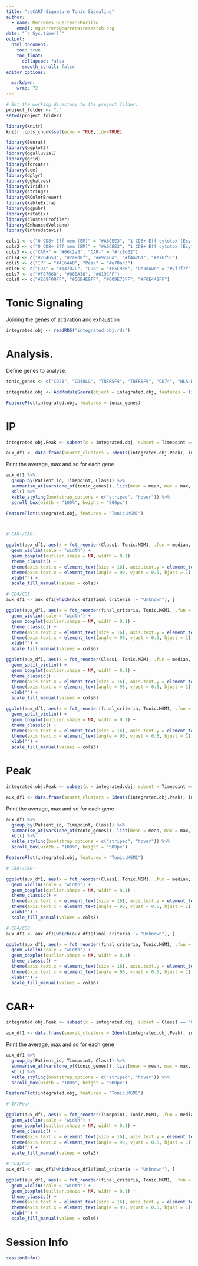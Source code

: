 ```yaml
---
title: "scCART-Signature Tonic Signaling"
author:
  - name: Mercedes Guerrero-Murillo
    email: mguerrero@carrerasresearch.org
date: "`r Sys.time()`"
output:
  html_document:
    toc: true
    toc_float:
      collapsed: false
      smooth_scroll: false
editor_options: 

  markdown: 
    wrap: 72
---
```


```r
# Set the working directory to the project folder.
project_folder <- "."
setwd(project_folder)
```

```r
library(knitr)
knitr::opts_chunk$set(echo = TRUE,tidy=TRUE)
```

```r
library(Seurat)
library(ggplot2)
library(ggalluvial)
library(grid)
library(forcats)
library(see)
library(dplyr)
library(gghalves)
library(viridis)
library(stringr)
library(RColorBrewer)
library(kableExtra)
library(ggpubr)
library(rstatix)
library(clusterProfiler)
library(EnhancedVolcano)
library(introdataviz)
```

```r
cols1 <- c("0 CD8+ Eff mem (EM)" = "#A6CEE3", "1 CD8+ Eff cytotox (Ecyt)" = "#1F78B4", "3 CD4+ Naive/SCM" = "#33A02C", "6 CD4+ Central/Effector memory (CM/EM)" = "#FDBF6F", "9 γδ Tcells" = "#6A3D9A", "Proliferative cells" = "#F7D764")
cols2 <- c("0 CD8+ Eff mem (EM)" = "#A6CEE3", "1 CD8+ Eff cytotox (Ecyt)" = "#1F78B4", "2 Early prolif: HMGN+/HMGB+/PCNA+ cells" = "#B2DF8A", "3 CD4+ Naive/SCM" = "#33A02C", "4 Early  prolif: MCM3/5/7+ PCNA+ cells" = "#FB9A99", "5 Late prolif: histones enriched MKI67+ cells" = "#E31A1C", "6 CD4+ Central/Effector memory (CM/EM)" = "#FDBF6F", "7 Ribosomal/Mitocondrial/Degradated cells" = "#FF7F00", "8 Late prolif: CDK+/CDC+/AURKA+ MIK67+ cells" = "#CAB2D6", "9 γδ Tcells" = "#6A3D9A")
cols3 <- c("CAR+" = "#66c2a5", "CAR-" = "#fc8d62")
cols4 <- c("#264653", "#2a9d8f", "#e9c46a", "#f4a261", "#e76f51")
cols5 <- c("IP" = "#4E6AAB", "Peak" = "#e78ac3")
cols6 <- c("CD4" = "#147D2C", "CD8" = "#F5C936", "Unknown" = "#7f7f7f", "CD4- CD8-" = "#38369A")
cols7 <- c("#F8766D", "#00BA38", "#619CFF")
cols8 <- c("#E69F00FF", "#56B4E9FF", "#009E73FF", "#F0E442FF")
```

# Tonic Signaling 

Joining the genes of activation and exhaustion

```r
integrated.obj <- readRDS("integrated.obj.rds")
```

#  Analysis.

Define genes to analyse. 

```r
tonic_genes <- c("CD28", "CD40LG", "TNFRSF4", "TNFRSF9", "CD74", "HLA-DBR1", "NKB1", "ICOS", "CD27", "CD25", "CD69", "TOX", "PDCD1", "LAG3", "TIGIT", "CASP8", "HAVCR2", "CTLA4", "PTPN11", "CD160", "CD244")

integrated.obj <- AddModuleScore(object = integrated.obj, features = list(tonic_genes), name = "Tonic.MGM")

FeaturePlot(integrated.obj, features = tonic_genes)
```
 
# IP
 
```r
integrated.obj.Peak <- subset(x = integrated.obj, subset = Timepoint == "IP")

aux_df1 <- data.frame(seurat_clusters = Idents(integrated.obj.Peak), integrated.obj.Peak[[]], FetchData(integrated.obj.Peak, vars = tonic_genes, slot = "data"))
```

Print the average, max and sd for each gene

```r
aux_df1 %>%
  group_by(Patient_id, Timepoint, Class1) %>%
  summarise_at(vars(one_of(tonic_genes)), list(mean = mean, max = max, sd = sd)) %>%
  kbl() %>%
  kable_styling(bootstrap_options = c("striped", "hover")) %>%
  scroll_box(width = "100%", height = "500px")
```


```r
FeaturePlot(integrated.obj, features = "Tonic.MGM1")



# CAR+/CAR-

ggplot(aux_df1, aes(x = fct_reorder(Class1, Tonic.MGM1, .fun = median, .desc = TRUE), y = Tonic.MGM1, fill = Class1)) +
  geom_violin(scale = "width") +
  geom_boxplot(outlier.shape = NA, width = 0.1) +
  theme_classic() +
  theme(axis.text.x = element_text(size = 16), axis.text.y = element_text(size = 16)) +
  theme(axis.text.x = element_text(angle = 90, vjust = 0.5, hjust = 1)) +
  xlab("") +
  scale_fill_manual(values = cols3)

# CD4/CD8
aux_df1 <- aux_df1[which(aux_df1$final_criteria != "Unknown"), ]

ggplot(aux_df1, aes(x = fct_reorder(final_criteria, Tonic.MGM1, .fun = median, .desc = TRUE), y = Tonic.MGM1, fill = final_criteria)) +
  geom_violin(scale = "width") +
  geom_boxplot(outlier.shape = NA, width = 0.1) +
  theme_classic() +
  theme(axis.text.x = element_text(size = 16), axis.text.y = element_text(size = 16)) +
  theme(axis.text.x = element_text(angle = 90, vjust = 0.5, hjust = 1)) +
  xlab("") +
  scale_fill_manual(values = cols6)

ggplot(aux_df1, aes(x = fct_reorder(Class1, Tonic.MGM1, .fun = median, .desc = TRUE), y = Tonic.MGM1, fill = final_criteria)) +
  geom_split_violin() +
  geom_boxplot(outlier.shape = NA, width = 0.1) +
  theme_classic() +
  theme(axis.text.x = element_text(size = 16), axis.text.y = element_text(size = 16)) +
  theme(axis.text.x = element_text(angle = 90, vjust = 0.5, hjust = 1)) +
  xlab("") +
  scale_fill_manual(values = cols6)

ggplot(aux_df1, aes(x = fct_reorder(final_criteria, Tonic.MGM1, .fun = median, .desc = TRUE), y = Tonic.MGM1, fill = Class1)) +
  geom_split_violin() +
  geom_boxplot(outlier.shape = NA, width = 0.1) +
  theme_classic() +
  theme(axis.text.x = element_text(size = 16), axis.text.y = element_text(size = 16)) +
  theme(axis.text.x = element_text(angle = 90, vjust = 0.5, hjust = 1)) +
  xlab("") +
  scale_fill_manual(values = cols3)
```


# Peak
 
```r
integrated.obj.Peak <- subset(x = integrated.obj, subset = Timepoint == "Peak")

aux_df1 <- data.frame(seurat_clusters = Idents(integrated.obj.Peak), integrated.obj.Peak[[]], FetchData(integrated.obj.Peak, vars = tonic_genes, slot = "data"))
```

Print the average, max and sd for each gene

```r
aux_df1 %>%
  group_by(Patient_id, Timepoint, Class1) %>%
  summarise_at(vars(one_of(tonic_genes)), list(mean = mean, max = max, sd = sd)) %>%
  kbl() %>%
  kable_styling(bootstrap_options = c("striped", "hover")) %>%
  scroll_box(width = "100%", height = "500px")
```


```r
FeaturePlot(integrated.obj, features = "Tonic.MGM1")

# CAR+/CAR-

ggplot(aux_df1, aes(x = fct_reorder(Class1, Tonic.MGM1, .fun = median, .desc = TRUE), y = Tonic.MGM1, fill = Class1)) +
  geom_violin(scale = "width") +
  geom_boxplot(outlier.shape = NA, width = 0.1) +
  theme_classic() +
  theme(axis.text.x = element_text(size = 16), axis.text.y = element_text(size = 16)) +
  theme(axis.text.x = element_text(angle = 90, vjust = 0.5, hjust = 1)) +
  xlab("") +
  scale_fill_manual(values = cols3)

# CD4/CD8
aux_df1 <- aux_df1[which(aux_df1$final_criteria != "Unknown"), ]

ggplot(aux_df1, aes(x = fct_reorder(final_criteria, Tonic.MGM1, .fun = median, .desc = TRUE), y = Tonic.MGM1, fill = final_criteria)) +
  geom_violin(scale = "width") +
  geom_boxplot(outlier.shape = NA, width = 0.1) +
  theme_classic() +
  theme(axis.text.x = element_text(size = 16), axis.text.y = element_text(size = 16)) +
  theme(axis.text.x = element_text(angle = 90, vjust = 0.5, hjust = 1)) +
  xlab("") +
  scale_fill_manual(values = cols6)
```

# CAR+
 
```r
integrated.obj.Peak <- subset(x = integrated.obj, subset = Class1 == "CAR+")

aux_df1 <- data.frame(seurat_clusters = Idents(integrated.obj.Peak), integrated.obj.Peak[[]], FetchData(integrated.obj.Peak, vars = tonic_genes, slot = "data"))
```

Print the average, max and sd for each gene

```r
aux_df1 %>%
  group_by(Patient_id, Timepoint, Class1) %>%
  summarise_at(vars(one_of(tonic_genes)), list(mean = mean, max = max, sd = sd)) %>%
  kbl() %>%
  kable_styling(bootstrap_options = c("striped", "hover")) %>%
  scroll_box(width = "100%", height = "500px")
```


```r
FeaturePlot(integrated.obj, features = "Tonic.MGM1")

# IP/Peak

ggplot(aux_df1, aes(x = fct_reorder(Timepoint, Tonic.MGM1, .fun = median, .desc = TRUE), y = Tonic.MGM1, fill = Timepoint)) +
  geom_violin(scale = "width") +
  geom_boxplot(outlier.shape = NA, width = 0.1) +
  theme_classic() +
  theme(axis.text.x = element_text(size = 16), axis.text.y = element_text(size = 16)) +
  theme(axis.text.x = element_text(angle = 90, vjust = 0.5, hjust = 1)) +
  xlab("") +
  scale_fill_manual(values = cols5)

# CD4/CD8
aux_df1 <- aux_df1[which(aux_df1$final_criteria != "Unknown"), ]

ggplot(aux_df1, aes(x = fct_reorder(final_criteria, Tonic.MGM1, .fun = median, .desc = TRUE), y = Tonic.MGM1, fill = final_criteria)) +
  geom_violin(scale = "width") +
  geom_boxplot(outlier.shape = NA, width = 0.1) +
  theme_classic() +
  theme(axis.text.x = element_text(size = 16), axis.text.y = element_text(size = 16)) +
  theme(axis.text.x = element_text(angle = 90, vjust = 0.5, hjust = 1)) +
  xlab("") +
  scale_fill_manual(values = cols6)
```

# Session Info

```r
sessionInfo()
```
